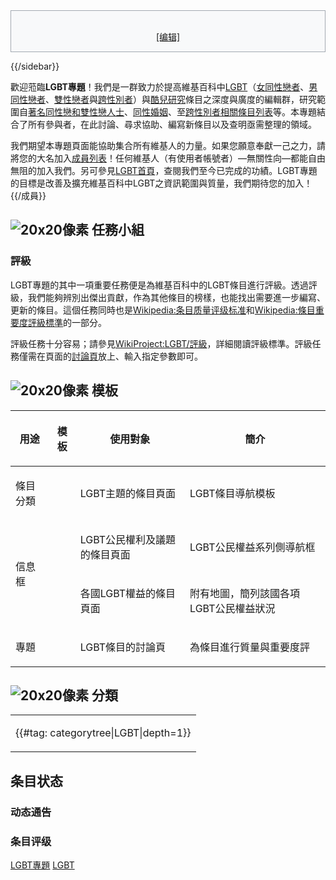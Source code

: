 {{维基专题状态|semi-active|topic=[[LGBT|LGBT]]|portal=LGBT|margin=0px|image=[[File:Gay_flag.svg|40px]]}}
<div style="border: 1px solid #a2a9b1;background-color: #f8f9fa;"><div style="text-align: center;">{{主题:LGBT/Bulletin}}<br>[https://zh.wikipedia.org/wiki/Portal:LGBT/Bulletin?action=edit <nowiki>[编辑]</nowiki>]</div></div>
{{/sidebar}}


歡迎蒞臨'''LGBT專題'''！我們是一群致力於提高維基百科中[[LGBT|LGBT]]（[[女同性戀者|女同性戀者]]、[[男同性戀者|男同性戀者]]、[[雙性戀者|雙性戀者]]與[[跨性別者|跨性別者]]）與[[酷兒研究|酷兒研究]]條目之深度與廣度的編輯群，研究範圍自[[著名同性戀和雙性戀人士列表|著名同性戀和雙性戀人士]]、[[同性婚姻|同性婚姻]]、至[[跨性別者相關條目列表|跨性別者相關條目列表]]等。本專題結合了所有參與者，在此討論、尋求協助、編寫新條目以及查明亟需整理的領域。

我們期望本專題頁面能協助集合所有維基人的力量。如果您願意奉獻一己之力，請將您的大名加入[[WikiProject:LGBT#成員|成員列表]]！任何維基人（有使用者帳號者）—無關性向—都能自由無阻的加入我們。另可參見[[Portal:LGBT|LGBT首頁]]，查閱我們至今已完成的功績。LGBT專題的目標是改善及擴充維基百科中LGBT之資訊範圍與質量，我們期待您的加入！
{{/成員}}

== [[File:Nuvola_apps_kalzium.png|20x20像素]] 任務小組 ==

=== 評級 ===
LGBT專題的其中一項重要任務便是為維基百科中的LGBT條目進行評級。透過評級，我們能夠辨別出傑出貢獻，作為其他條目的榜樣，也能找出需要進一步編寫、更新的條目。這個任務同時也是[[Wikipedia:条目质量评级标准|Wikipedia:条目质量评级标准]]和[[Wikipedia:維基百科1.0/条目重要度评级标准|Wikipedia:條目重要度評級標準]]的一部分。

評級任務十分容易；請參見[[WikiProject:LGBT/評級|WikiProject:LGBT/評級]]，詳細閱讀評級標準。評級任務僅需在頁面的[[Wikipedia:讨论页|討論頁]]放上{{tl|LGBTProject}}、輸入指定參數即可。

== [[File:Nuvola_apps_klipper.png|20x20像素]] 模板 ==
{| class="wikitable" style="font-size:85%"
!用途
!模板
!使用對象
!簡介
|-
|條目分類
|{{tl|LGBT}}
|LGBT主題的條目頁面
|LGBT條目導航模板
|-
| rowspan="2" |信息框
|{{tl|LGBT rights}}
|LGBT公民權利及議題的條目頁面
|LGBT公民權益系列側導航框
|-
|{{tl|Infobox LGBT rights}}
|各國LGBT權益的條目頁面
|附有地圖，簡列該國各項LGBT公民權益狀況
|-
|專題
|{{tl|LGBTProject}}
|LGBT條目的討論頁
|為條目進行質量與重要度評
|}

== [[File:Nuvola_apps_kcmpartitions.png|20x20像素]] 分類 ==
{{Portal|LGBT|Portal LGBT.svg}}
{| style="border: 1px solid #808080; padding: 5px; width:300px;"
|{{#tag: categorytree|LGBT|depth=1}}
|}

== 条目状态 ==

=== 动态通告 ===
{{参见|WikiProject:LGBT/条目状态通告}}
<div style="font-size: 90%;">
{{ArticleAlertbotSubscription|sub=条目状态通告}}
</div>

=== 条目评级 ===
{{参见|WikiProject:LGBT/评级}}
{{Articles by Quality|topic=LGBT|project=LGBT|format=toc}}
{{Articles by Importance|topic=LGBT|project=LGBT|format=toc}}


{{WikiProject Footer}}
[[Category:LGBT專題|]]
[[Category:社會科學專題|LGBT]]